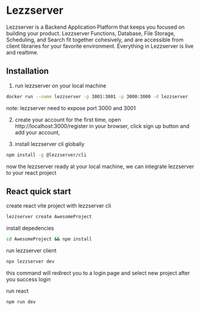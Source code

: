 # Lezzserver

Lezzserver is a Backend Application Platform that keeps you focused on building your product. Lezzserver Functions, Database, File Storage, Scheduling, and Search fit together cohesively, and are accessible from client libraries for your favorite environment. Everything in Lezzserver is live and realtime.

## Installation

1. run lezzserver on your local machine
```bash
docker run --name lezzserver -p 3001:3001 -p 3000:3000 -d lezzserver
```

note: lezzserver need to expose port 3000 and 3001

2. create your account for the first time, open http://localhost:3000/register in your browser, click sign up button and add your account,

3. install lezzserver cli globally
```bash
npm install -g @lezzserver/cli
```

now the lezzserver ready at your local machine, we can integrate lezzserver to your react project

## React quick start
create react vite project with lezzserver cli
```bash
lezzserver create AwesomeProject
```

install depedencies
```bash
cd AwesomeProject && npm install

```

run lezzserver client
```bash
npx lezzserver dev
````

this command will redirect you to a login page and select new project after you success login

run react
```bash
npm run dev
````

